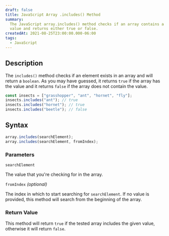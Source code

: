 ```yaml
---
draft: false
title: JavaScript Array .includes() Method
summary:
  The JavaScript array.includes() method checks if an array contains a given
  value and returns either true or false.
createdAt: 2021-08-25T23:00:00.000-06:00
tags:
  - JavaScript
---
```


## Description

The `includes()` method checks if an element exists in an array and will return a `boolean`. As you may have guessed, it returns `true` if the array has the value and it returns `false` if the array does not contain the value.

```js
const insects = ["grasshopper", "ant", "hornet", "fly"];
insects.includes("ant"); // true
insects.includes("hornet"); // true
insects.includes("beetle"); // false
```

## Syntax

```js
array.includes(searchElement);
array.includes(searchElement, fromIndex);
```

### Parameters

`searchElement`

The value that you're checking for in the array.

`fromIndex` _(optional)_

The index in which to start searching for `searchElement`. If no value is provided, this method will search from the beginning of the array.

### Return Value

This method will return `true` if the tested array includes the given value, otherwise it will return `false`.
